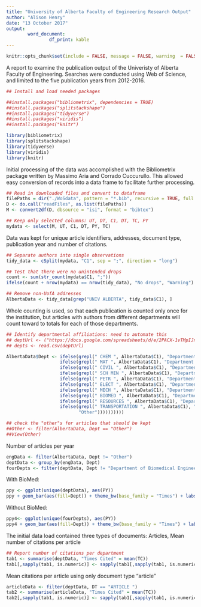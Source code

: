 ```yaml
---
title: "University of Alberta Faculty of Engineering Research Output"
author: "Alison Henry"
date: "13 October 2017"
output: 
        word_document:
                df_print: kable
---
```

```r
knitr::opts_chunk$set(include = FALSE, message = FALSE, warning  = FALSE)
```
A report to examine the publication output of the Univeristy of Alberta Faculty of Engineering. Searches were conducted using Web of Science, and limited to the five publication years from 2012-2016. 
```r
## Install and load needed packages

##install.packages("bibliometrix", dependencies = TRUE)
##install.packages("splitstackshape")
##install.packages("tidyverse")
##install.packages("viridis")
##install.packages("knitr")

library(bibliometrix)
library(splitstackshape)
library(tidyverse)
library(viridis)
library(knitr)
```
Initial processing of the data was accomplished with the Bibliometrix package written by Massimo Aria and Corrado Cuccurullo. This allowed easy conversion of records into a data frame to facilitate further processing.

```r
## Read in downloaded files and convert to dataframe
filePaths = dir("./WoSdata", pattern = "*.bib", recursive = TRUE, full.names = TRUE) 
D <- do.call("readFiles", as.list(filePaths)) 
M <- convert2df(D, dbsource = "isi", format = "bibtex")
```

```r
## Keep only selected columns: UT, DT, C1, DT, TC, PY
mydata <- select(M, UT, C1, DT, PY, TC)
```
Data was kept for unique article identifiers, addresses, document type, publication year and number of citations.
```r
## Separate authors into single observations
tidy_data <- cSplit(mydata, "C1", sep = ";", direction = "long")
```

```r
## Test that there were no unintended drops
count <- sum(str_count(mydata$C1, ";"))
ifelse(count + nrow(mydata) == nrow(tidy_data), "No drops", "Warning") 
```

```r
## Remove non-UofA addresses
AlbertaData <- tidy_data[grep("UNIV ALBERTA", tidy_data$C1), ]
```
Whole counting is used, so that each publication is counted only once for the institution, but articles with authors from different departments will count toward to totals for each of those departments.
```r

## Identify departmental affiliations: need to automate this
## deptUrl <- ("https://docs.google.com/spreadsheets/d/e/2PACX-1vTMpIJn2N9pV13zRhYKRdOOAUfvHhKF6dqUzMWhnk3_eaBgPD8XT6UJBuAXfyoWfA0qfvaO4LyQpfJA/pub?output=csv")
## depts <- read.csv(deptUrl)

AlbertaData$Dept <- ifelse(grepl(" CHEM ", AlbertaData$C1), "Department of Chemical and Materials Engineering",
                    ifelse(grepl(" MAT ", AlbertaData$C1), "Department of Chemical and Materials Engineering",
                    ifelse(grepl(" CIVIL ", AlbertaData$C1), "Department of Civil and Environmental Engineering",
                    ifelse(grepl(" SCH MIN ", AlbertaData$C1), "Department of Civil and Environmental Engineering",
                    ifelse(grepl(" PETR ", AlbertaData$C1), "Department of Civil and Environmental Engineering",
                    ifelse(grepl(" ELECT ", AlbertaData$C1), "Department of Electrical and Computer Engineering",
                    ifelse(grepl(" MECH ", AlbertaData$C1), "Department of Mechanical Engineering",
                    ifelse(grepl(" BIOMED ", AlbertaData$C1), "Department of Biomedical Engineering",
                    ifelse(grepl(" RESOURCES ", AlbertaData$C1), "Department of Civil and Environmental Engineering",
                    ifelse(grepl(" TRANSPORTATION ", AlbertaData$C1), "Department of Civil and Environmental Engineering",
                           "Other"))))))))))
```

```r
## check the "other"s for articles that should be kept
##Other <- filter(AlbertaData, Dept == "Other")
##View(Other)
```
Number of articles per year
```r
engData <- filter(AlbertaData, Dept != "Other")
deptData <- group_by(engData, Dept) 
fourDepts <- filter(deptData, Dept != "Department of Biomedical Engineering")
```
With BioMed:
```r
ppy <- ggplot(unique(deptData), aes(PY)) 
ppy + geom_bar(aes(fill=Dept)) + theme_bw(base_family = "Times") + labs(title = "Articles per Year, by Department", x = "Publication Year", y = "Articles") + scale_fill_viridis("Dept", discrete = TRUE)
```
Without BioMed:
```r
ppy4<- ggplot(unique(fourDepts), aes(PY)) 
ppy4 + geom_bar(aes(fill=Dept)) + theme_bw(base_family = "Times") + labs(title = "Articles per Year, by Department", x = "Publication Year", y = "Articles") + scale_fill_viridis("Dept", discrete = TRUE)
```
The initial data load contained three types of documents: Articles, 
Mean number of citations per article
```r
## Report number of citations per department
tab1 <- summarise(deptData, "Times Cited" = mean(TC))
tab1[,sapply(tab1, is.numeric)] <- sapply(tab1[,sapply(tab1, is.numeric)], function(x) sprintf("%1.2f", x))
```
Mean citations per article using only document type "article"
```r
articleData <- filter(deptData, DT == "ARTICLE ")
tab2 <- summarise(articleData, "Times Cited" = mean(TC))
tab2[,sapply(tab1, is.numeric)] <- sapply(tab1[,sapply(tab1, is.numeric)], function(x) sprintf("%1.2f", x))
```